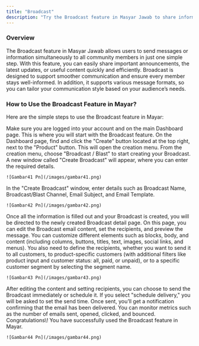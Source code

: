 ```yaml
---
title: "Broadcast"
description: "Try the Broadcast feature in Masyar Jawab to share information quickly and effectively with all users!"
---
```


### Overview

The Broadcast feature in Masyar Jawab allows users to send messages or information simultaneously to all community members in just one simple step. With this feature, you can easily share important announcements, the latest updates, or useful content quickly and efficiently. Broadcast is designed to support smoother communication and ensure every member stays well-informed. In addition, it supports various message formats, so you can tailor your communication style based on your audience’s needs.

### How to Use the Broadcast Feature in Mayar?

Here are the simple steps to use the Broadcast feature in Mayar:

<Steps>
  <Step title="Log in to Mayar Dashboard">
    Make sure you are logged into your account and on the main Dashboard page. This is where you will start with the Broadcast feature.
  </Step>
  <Step title='Click the "Create" Button On the Dashboard page, find a'>
    On the Dashboard page, find and click the "Create" button located at the top right, next to the "Product" button. This will open the creation menu.
  </Step>
  <Step title='Select "Broadcast / Blast"'>
    From the creation menu, choose "Broadcast / Blast" to start creating your Broadcast. A new window called "Create Broadcast" will appear, where you can enter the required details.

    ![Gambar41 Pn](/images/gambar41.png)
  </Step>
  <Step title="Fill in Broadcast Details">
    In the "Create Broadcast" window, enter details such as Broadcast Name, Broadcast/Blast Channel, Email Subject, and Email Template.

    ![Gambar42 Pn](/images/gambar42.png)
  </Step>
  <Step title="Access the Broadcast Detail Page">
    Once all the information is filled out and your Broadcast is created, you will be directed to the newly created Broadcast detail page.
  </Step>
  <Step title="Edit and Set Delivery">
    On this page, you can edit the Broadcast email content, set the recipients, and preview the message. You can customize different elements such as blocks, body, and content (including columns, buttons, titles, text, images, social links, and menus). You also need to define the recipients, whether you want to send it to all customers, to product-specific customers (with additional filters like product input and customer status: all, paid, or unpaid), or to a specific customer segment by selecting the segment name.

    ![Gambar43 Pn](/images/gambar43.png)
  </Step>
  <Step title="Choose Delivery Time">
    After editing the content and setting recipients, you can choose to send the Broadcast immediately or schedule it. If you select "schedule delivery," you will be asked to set the send time.
  </Step>
  <Step title="Send and Monitor">
    Once sent, you’ll get a notification confirming that the email has been delivered. You can monitor metrics such as the number of emails sent, opened, clicked, and bounced. Congratulations\! You have successfully used the Broadcast feature in Mayar.

    ![Gambar44 Pn](/images/gambar44.png)
  </Step>
</Steps>